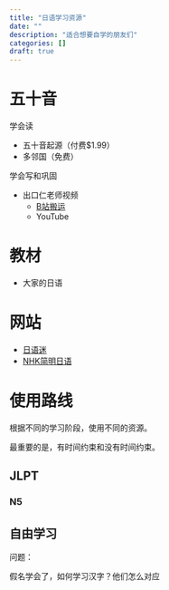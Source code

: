 ```yaml
---
title: "日语学习资源"
date: ""
description: "适合想要自学的朋友们"
categories: []
draft: true
---
```


# 五十音

学会读

- 五十音起源（付费$1.99）
- 多邻国（免费）

学会写和巩固

- 出口仁老师视频
  - [B站搬运](https://www.bilibili.com/video/BV18J411774w/?spm_id_from=333.1391.0.0&p=2&vd_source=b30b44a710e6ddf3fc340697ce43a650)
  - YouTube

# 教材

- 大家的日语

# 网站

- [日语迷](https://riyumi.com/beginner-faq/)
- [NHK简明日语](https://www3.nhk.or.jp/nhkworld/lesson/zh/about/howtouse/)

# 使用路线

根据不同的学习阶段，使用不同的资源。

最重要的是，有时间约束和没有时间约束。

## JLPT

### N5

## 自由学习


问题：

假名学会了，如何学习汉字？他们怎么对应

